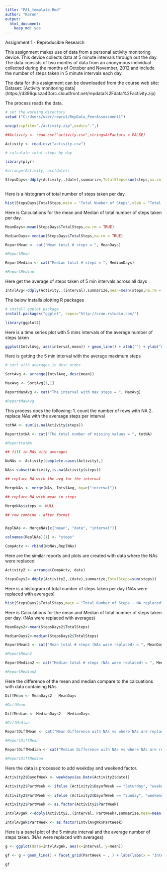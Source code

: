 ```yaml
---
title: "PA1_template.Rmd"
author: "Karen"
output:
  html_document:
    keep_md: yes
---
```

Assignment 1 - Reproducible Research 

This assignment makes use of data from a personal activity monitoring device. This device collects data at 5 minute intervals through out the day. The data consists of two months of data from an anonymous individual collected during the months of October and November, 2012 and include the number of steps taken in 5 minute intervals each day.

The data for this assignment can be downloaded from the course web site:
Dataset: [Activity monitoring data] (https://d396qusza40orc.cloudfront.net/repdata%2Fdata%2Factivity.zip)

The process reads the data.
```r

# set the working directory
setwd ("C:/Users/user/repro1/RepData_PeerAssessment1")

unzip(zipfile="./activity.zip",exdir=".",)

##Activity <- read.csv("activity.csv",stringsAsFactors = FALSE)

Activity <- read.csv("activity.csv")

# calculate total steps by day

library(plyr)

#arrange(Activity, asc(date))

StepsDays<-ddply(Activity,.(date),summarize,TotalSteps=sum(steps,na.rm = TRUE))
 
```

 
Here is a histogram of total number of steps taken per day. 
```r
hist(StepsDays$TotalSteps,main = "Total Number of Steps",xlab = "Total Steps per Day")

```

Here is Calculations for the mean and Median of total number of steps taken per day.
```r

MeanDays<-mean(StepsDays$TotalSteps,na.rm = TRUE)

MedianDays<-median(StepsDays$TotalSteps,na.rm = TRUE)

ReportMean <- cat("Mean total # steps = ", MeanDays)

#ReportMean

ReportMedian <- cat("Median total # steps = ", MedianDays)

#ReportMedian

```

Here get the average of steps taken of 5 min intervals across all days

```r

IntvlAvg<-ddply(Activity,.(interval),summarize,mean=mean(steps,na.rm = TRUE))

```

The below installs plotting R packages

```r
# install ggplot package
install.packages("ggplot", repos="http://cran.rstudio.com/")

library(ggplot2)

```
Here is a time series plot with 5 mins intervals of the average number of steps taken 
```r
ggplot(IntvlAvg, aes(interval,mean)) + geom_line() + xlab("") + ylab("Average steps per time interval")
```


Here is getting the 5 min interval with the average maximum steps

```r
# sort with averages in desc order

SortAvg <- arrange(IntvlAvg, desc(mean))

MaxAvg <- SortAvg[1,1]

ReportMaxAvg <- cat("The interval with max steps = ", MaxAvg)

#ReportMaxAvg
```
This process does the following:
1.  count the number of rows with NA
2.  replace NAs with the averaage steps per interval 
```r
totNA <- sum(is.na(Activity$steps))

ReporttotNA <- cat("The total number of missing values = ", totNA)

#ReporttotNA

## fill in NAs with averages 

NoNAs <- Activity[complete.cases(Activity),]

NAs<-subset(Activity,is.na(Activity$steps)) 

## replace NA with the avg for the interval

MergeNAs <- merge(NAs, IntvlAvg, by=c("interval"))

## replace NA with mean in steps

MergeNAs$steps <- NULL

## row combine - after format


ReplNAs <- MergeNAs[c("mean", "date", "interval")]

colnames(ReplNAs)[1] <- "steps"

CompActv <- rbind(NoNAs,ReplNAs)

```

Here are the similar reports and plots are created with data where the NAs were replaced

```r
Activity2 <- arrange(CompActv, date)

StepsDays2<-ddply(Activity2,.(date),summarize,TotalSteps=sum(steps))

```
Here is a histogram of total number of steps taken per day (NAs were replaced with averages)
```r
hist(StepsDays2$TotalSteps,main = "Total Number of Steps - NA replaced",xlab = "Total Steps per Day")
```

Here is Calculations for the mean and Median of total number of steps taken per day. (NAs were replaced with averages)
```r
MeanDays2<-mean(StepsDays2$TotalSteps)

MedianDays2<-median(StepsDays2$TotalSteps)

ReportMean2 <- cat("Mean total # steps (NAs were replaced) = ", MeanDays2)

#ReportMean2

ReportMedian2 <- cat("Median total # steps (NAs were replaced) = ", MedianDays2)

#ReportMedian2


```
Here the difference of the mean and median compare to the calcuations with data containing NAs
```r
DiffMean <- MeanDays2 - MeanDays

#DiffMean

DiffMedian <- MedianDays2 - MedianDays

#DiffMedian

ReportDiffMean <- cat("Mean Difference with NAs vs where NAs are replaced with averages = ", DiffMean)

#ReportDiffMean

ReportDiffMedian <- cat("Median Difference with NAs vs where NAs are replaced with averages = ", DiffMedian)

#ReportDiffMedian

```
Here the data is processed to add weekday and weekend factor.

```r
Activity2$DayofWeek <- weekdays(as.Date(Activity2$date))

Activity2$PartWeek <- ifelse (Activity2$DayofWeek == "Saturday", "weekend", "weekday")
  
Activity2$PartWeek <- ifelse (Activity2$DayofWeek == "Sunday", "weekend", Activity2$PartWeek)

Activity2$PartWeek <- as.factor(Activity2$PartWeek)

IntvlAvgWk <-ddply(Activity2,.(interval, PartWeek),summarize,mean=mean(steps,na.rm = TRUE))

IntvlAvgWk$PartWeek <- as.factor(IntvlAvgWk$PartWeek)

```
Here is a panel plot of the 5 minute interval and the average number of steps taken. (NAs were replaced with averages)
```r

g <- ggplot(data=IntvlAvgWk, aes(x=interval, y=mean))

gf <- g + geom_line() + facet_grid(PartWeek ~ . ) + labs(labs(x = "Intervals", y = "Number of steps"))

gf

```

